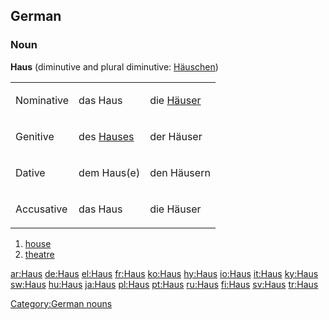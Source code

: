 ==German==
===Noun===
'''Haus''' {{n}} (diminutive and plural diminutive: [[Häuschen]])

{|
|-----
| Nominative || das Haus || die [[Häuser]]
|-----
| Genitive || des [[Hauses]] || der Häuser
|-----
| Dative || dem Haus(e) || den Häusern
|-----
| Accusative || das Haus || die Häuser
|}

# [[house]]
# [[theatre]]

[[Category:German nouns]]

[[ar:Haus]]
[[de:Haus]]
[[el:Haus]]
[[fr:Haus]]
[[ko:Haus]]
[[hy:Haus]]
[[io:Haus]]
[[it:Haus]]
[[ky:Haus]]
[[sw:Haus]]
[[hu:Haus]]
[[ja:Haus]]
[[pl:Haus]]
[[pt:Haus]]
[[ru:Haus]]
[[fi:Haus]]
[[sv:Haus]]
[[tr:Haus]]